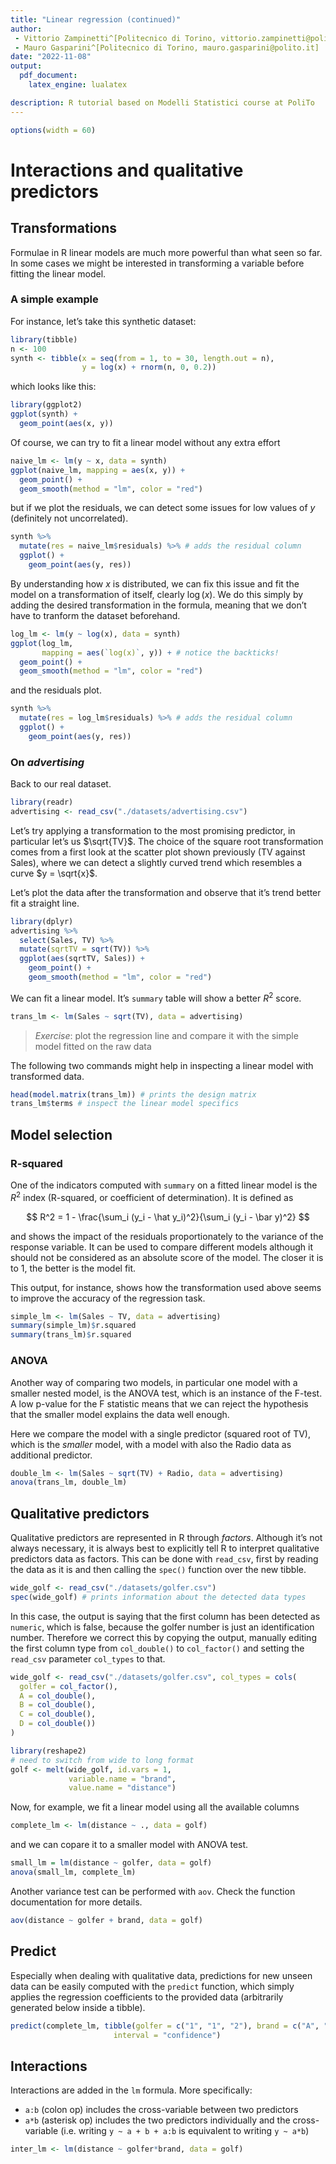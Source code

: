 ```yaml
---
title: "Linear regression (continued)"
author: 
 - Vittorio Zampinetti^[Politecnico di Torino, vittorio.zampinetti@polito.it]
 - Mauro Gasparini^[Politecnico di Torino, mauro.gasparini@polito.it]
date: "2022-11-08"
output:
  pdf_document: 
    latex_engine: lualatex

description: R tutorial based on Modelli Statistici course at PoliTo
---
```


```r
options(width = 60)
```

# Interactions and qualitative predictors

## Transformations

Formulae in R linear models are much more powerful than
what seen so far. In some cases we might be interested in
transforming a variable before fitting the linear model.

### A simple example

For instance, let's take this synthetic dataset:

```r
library(tibble)
n <- 100
synth <- tibble(x = seq(from = 1, to = 30, length.out = n),
                y = log(x) + rnorm(n, 0, 0.2))
```

which looks like this:

```r
library(ggplot2)
ggplot(synth) +
  geom_point(aes(x, y))
```

Of course, we can try to fit a linear model without any
extra effort

```r
naive_lm <- lm(y ~ x, data = synth)
ggplot(naive_lm, mapping = aes(x, y)) +
  geom_point() +
  geom_smooth(method = "lm", color = "red")
```

but if we plot the residuals, we can detect some issues for low
values of $y$ (definitely not uncorrelated).

```r
synth %>%
  mutate(res = naive_lm$residuals) %>% # adds the residual column
  ggplot() +
    geom_point(aes(y, res))
```

By understanding how $x$ is distributed, we can fix this issue
and fit the model on a transformation of itself, clearly $\log(x)$.
We do this simply by adding the desired transformation in the 
formula, meaning that we don't have to tranform the dataset beforehand.

```r
log_lm <- lm(y ~ log(x), data = synth)
ggplot(log_lm, 
       mapping = aes(`log(x)`, y)) + # notice the backticks!
  geom_point() +
  geom_smooth(method = "lm", color = "red")
```

and the residuals plot.

```r
synth %>%
  mutate(res = log_lm$residuals) %>% # adds the residual column
  ggplot() +
    geom_point(aes(y, res))
```

### On _advertising_

Back to our real dataset.

```r
library(readr)
advertising <- read_csv("./datasets/advertising.csv")
```

Let's try applying a transformation to the most promising
predictor, in particular let's us $\sqrt{TV}$. The choice
of the square root transformation comes from a first look
at the scatter plot shown previously (TV against Sales),
where we can detect a slightly curved trend which resembles
a curve $y = \sqrt{x}$.

Let's plot the data after the transformation and observe
that it's trend better fit a straight line.

```r
library(dplyr)
advertising %>%
  select(Sales, TV) %>%
  mutate(sqrtTV = sqrt(TV)) %>%
  ggplot(aes(sqrtTV, Sales)) +
    geom_point() +
    geom_smooth(method = "lm", color = "red")
```

We can fit a linear model. It's `summary` table
will show a better $R^2$ score.

```r
trans_lm <- lm(Sales ~ sqrt(TV), data = advertising)
```

> *Exercise*: plot the regression line and compare it with
the simple model fitted on the raw data

The following two commands might help in inspecting
a linear model with transformed data.

```r
head(model.matrix(trans_lm)) # prints the design matrix
trans_lm$terms # inspect the linear model specifics
```

## Model selection

### R-squared

One of the indicators computed with `summary` on a fitted linear model
is the $R^2$ index (R-squared, or coefficient of determination). It is defined as

$$
R^2 = 1 - \frac{\sum_i (y_i - \hat y_i)^2}{\sum_i (y_i - \bar y)^2}
$$

and shows the impact of the residuals proportionately to the variance
of the response variable. It can be used to compare different models
although it should not be considered as an absolute score of the model.
The closer it is to 1, the better is the model fit.

This output, for instance, shows how the transformation used above 
seems to improve the accuracy of the regression task.

```r
simple_lm <- lm(Sales ~ TV, data = advertising)
summary(simple_lm)$r.squared
summary(trans_lm)$r.squared
```

### ANOVA

Another way of comparing two models, in particular one model with
a smaller nested model, is the ANOVA test, which is an instance
of the F-test.
A low p-value for the F statistic means that we can reject the hypothesis that
the smaller model explains the data well enough.

Here we compare the model with a single predictor (squared root of TV), which
is the *smaller* model, with a model with also the Radio data as 
additional predictor.

```r
double_lm <- lm(Sales ~ sqrt(TV) + Radio, data = advertising)
anova(trans_lm, double_lm)
```

## Qualitative predictors

Qualitative predictors are represented in R through *factors*.
Although it's not always necessary, it is always best to
explicitly tell R to interpret qualitative predictors data as factors.
This can be done with `read_csv`, first by reading the data as it is
and then calling the `spec()` function over the new tibble.

```r
wide_golf <- read_csv("./datasets/golfer.csv")
spec(wide_golf) # prints information about the detected data types
```

In this case, the output is saying that the first column has
been detected as `numeric`, which is false, because the golfer
number is just an identification number.
Therefore we correct this by copying the output, manually editing
the first column type from `col_double()` to `col_factor()` and
setting the `read_csv` parameter `col_types` to that.

```r
wide_golf <- read_csv("./datasets/golfer.csv", col_types = cols(
  golfer = col_factor(),
  A = col_double(),
  B = col_double(),
  C = col_double(),
  D = col_double())
)

library(reshape2)
# need to switch from wide to long format
golf <- melt(wide_golf, id.vars = 1,
             variable.name = "brand",
             value.name = "distance")
```

Now, for example, we fit a linear model using all the 
available columns

```r
complete_lm <- lm(distance ~ ., data = golf)
```

and we can copare it to a smaller model with ANOVA test.

```r
small_lm = lm(distance ~ golfer, data = golf)
anova(small_lm, complete_lm)
```

Another variance test can be performed with `aov`.
Check the function documentation for more details.
```r
aov(distance ~ golfer + brand, data = golf)
```

## Predict

Especially when dealing with qualitative data, predictions for
new unseen data can be easily computed with the `predict` function,
which simply applies the regression coefficients to the provided data
(arbitrarily generated below inside a tibble).

```r
predict(complete_lm, tibble(golfer = c("1", "1", "2"), brand = c("A", "B", "B")),
                       interval = "confidence")
```

## Interactions

Interactions are added in the `lm` formula. More specifically:


- `a:b` (colon op) includes the cross-variable between two predictors
- `a*b` (asterisk op) includes the two predictors individually and the
  cross-variable (i.e. writing `y ~ a + b + a:b` is equivalent to 
  writing `y ~ a*b`)

```r
inter_lm <- lm(distance ~ golfer*brand, data = golf) 
```
